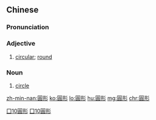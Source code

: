 ==Chinese==
{{zh-forms|s=圆形}}

===Pronunciation===
{{zh-pron
|m=yuánxíng
|c=jyun4 jing4
|h=pfs=yèn-hìn
|mn=îⁿ-hêng
|cat=a,n
}}

===Adjective===
{{zh-adj}}

# [[circular]]; [[round]]

===Noun===
{{zh-noun}}

# [[circle]]

[[Category:zh:Geometry|囗10圓形]]
[[Category:zh:Shapes|囗10圓形]]

[[zh-min-nan:圓形]]
[[ko:圓形]]
[[lo:圓形]]
[[hu:圓形]]
[[mg:圓形]]
[[chr:圓形]]